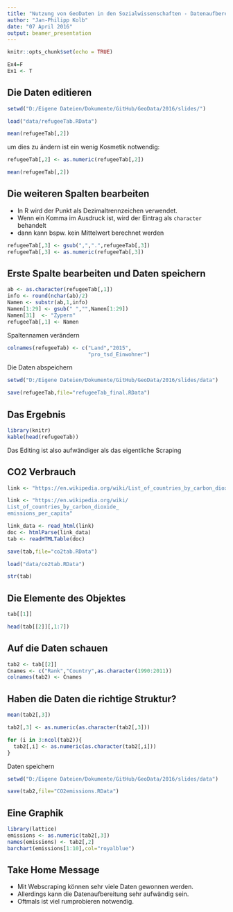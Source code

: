 ```yaml
---
title: "Nutzung von GeoDaten in den Sozialwissenschaften - Datenaufbereitung"
author: "Jan-Philipp Kolb"
date: "07 April 2016"
output: beamer_presentation
---
```


```r
knitr::opts_chunk$set(echo = TRUE)
```

```r
Ex4=F
Ex1 <- T
```


## Die Daten editieren

```r
setwd("D:/Eigene Dateien/Dokumente/GitHub/GeoData/2016/slides/")
```


```r
load("data/refugeeTab.RData")
```


```r
mean(refugeeTab[,2])
```

um dies zu ändern ist ein wenig Kosmetik notwendig:

```r
refugeeTab[,2] <- as.numeric(refugeeTab[,2])
```


```r
mean(refugeeTab[,2])
```


## Die weiteren Spalten bearbeiten

- In R wird der Punkt als Dezimaltrennzeichen verwendet. 
- Wenn ein Komma im Ausdruck ist, wird der Eintrag als `character` behandelt
- dann kann bspw. kein Mittelwert berechnet werden

```r
refugeeTab[,3] <- gsub(",",".",refugeeTab[,3])
refugeeTab[,3] <- as.numeric(refugeeTab[,3])
```

## Erste Spalte bearbeiten und Daten speichern

```r
ab <- as.character(refugeeTab[,1])
info <- round(nchar(ab)/2)
Namen <- substr(ab,1,info)
Namen[1:29] <- gsub(" ","",Namen[1:29])
Namen[31]  <- "Zypern"
refugeeTab[,1] <- Namen
```

Spaltennamen verändern

```r
colnames(refugeeTab) <- c("Land","2015",
                          "pro_tsd_Einwohner")

```

Die Daten abspeichern

```r
setwd("D:/Eigene Dateien/Dokumente/GitHub/GeoData/2016/slides/data")
```

```r
save(refugeeTab,file="refugeeTab_final.RData")
```


## Das Ergebnis

```r
library(knitr)
kable(head(refugeeTab))
```

Das Editing ist also aufwändiger als das eigentliche Scraping


## CO2 Verbrauch

```r
link <- "https://en.wikipedia.org/wiki/List_of_countries_by_carbon_dioxide_emissions_per_capita"
```


```r
link <- "https://en.wikipedia.org/wiki/
List_of_countries_by_carbon_dioxide_
emissions_per_capita"
```


```r
link_data <- read_html(link)
doc <- htmlParse(link_data)
tab <- readHTMLTable(doc)
```

```r
save(tab,file="co2tab.RData")
```

```r
load("data/co2tab.RData")
```

```r
str(tab)
```

## Die Elemente des Objektes

```r
tab[[1]]
```

```r
head(tab[[2]][,1:7])
```


## Auf die Daten schauen

```r
tab2 <- tab[[2]]
Cnames <- c("Rank","Country",as.character(1990:2011))
colnames(tab2) <- Cnames 
```

## Haben die Daten die richtige Struktur?

```r
mean(tab2[,3])
```

```r
tab2[,3] <- as.numeric(as.character(tab2[,3]))
```

```r
for (i in 3:ncol(tab2)){
  tab2[,i] <- as.numeric(as.character(tab2[,i]))
}
```

Daten speichern

```r
setwd("D:/Eigene Dateien/Dokumente/GitHub/GeoData/2016/slides/data")
```

```r
save(tab2,file="CO2emissions.RData")
```

## Eine Graphik

```r
library(lattice)
emissions <- as.numeric(tab2[,3])
names(emissions) <- tab2[,2]
barchart(emissions[1:10],col="royalblue")
```


## Take Home Message

- Mit Webscraping können sehr viele Daten gewonnen werden.
- Allerdings kann die Datenaufbereitung sehr aufwändig sein. 
- Oftmals ist viel rumprobieren notwendig.